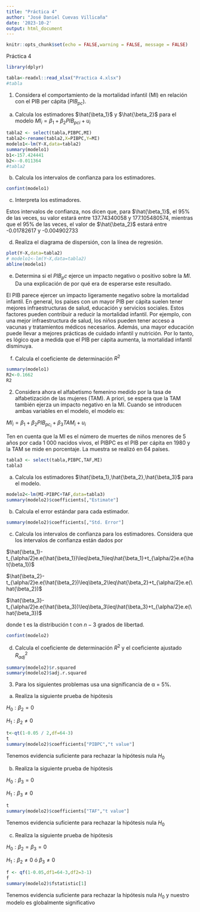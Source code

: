 ```yaml
---
title: "Práctica 4"
author: "José Daniel Cuevas Villicaña"
date: '2023-10-2'
output: html_document
---
```


```r
knitr::opts_chunk$set(echo = FALSE,warning = FALSE, message = FALSE)
```
Práctica 4
```r
library(dplyr)
```

```r
tabla<-readxl::read_xlsx("Practica 4.xlsx")
#tabla
```
(1) Considera el comportamiento de la mortalidad infantil (MI) en relación con
el PIB per cápita ($PIB_{pc}$).
(a) Calcula los estimadores $\hat{\beta_1}$ y $\hat{\beta_2}$ para el modelo
$MI_i = β_1 + β_2 P IB_{pci} + u_i$
```r
tabla2 <- select(tabla,PIBPC,MI)
tabla2<-rename(tabla2,X=PIBPC,Y=MI)
modelo1<-lm(Y~X,data=tabla2)
summary(modelo1)
b1<-157.424441
b2<--0.011364
#tabla2
```
(b) Calcula los intervalos de confianza para los estimadores.
```r
confint(modelo1)
```

(c) Interpreta los estimadores.

Estos intervalos de confianza, nos dicen que, para $\hat{\beta_1}$, el 95% de las veces, su valor estará entre 137.74340058 y 177.105480574, mientras que el 95% de las veces, el valor de $\hat{\beta_2}$ estará entre -0.01782617  y -0.004902733

(d) Realiza el diagrama de dispersión, con la línea de regresión.
```r
plot(Y~X,data=tabla2)
# modelo1<-lm(Y~X,data=tabla2)
abline(modelo1)
```

(e) Determina si el $PIB_pc$ ejerce un impacto negativo o positivo sobre la $MI$.
Da una explicación de por qué era de esperarse este resultado.

El PIB parece ejercer un impacto ligeramente negativo sobre la mortalidad infantil. En general, los países con un mayor PIB per cápita suelen tener mejores infraestructuras de salud, educación y servicios sociales. Estos factores pueden contribuir a reducir la mortalidad infantil. Por ejemplo, con una mejor infraestructura de salud, los niños pueden tener acceso a vacunas y tratamientos médicos necesarios. Además, una mayor educación puede llevar a mejores prácticas de cuidado infantil y nutrición. Por lo tanto, es lógico que a medida que el PIB per cápita aumenta, la mortalidad infantil disminuya.

(f) Calcula el coeficiente de determinación $R^2$
```r
summary(modelo1)
R2<-0.1662
R2
```

(2) Considera ahora el alfabetismo femenino medido por la tasa de alfabetización de las mujeres (TAM). A priori, se espera que la TAM también ejerza un impacto negativo en la MI. Cuando se introducen ambas variables en el modelo, el modelo es:

$MI_i = β_1 + β_2 PIB_{pc_i} + β_3TAM_i + u_i$

Ten en cuenta que la MI es el número de muertes de niños menores de 5 años por cada 1 000 nacidos vivos, el PIBPC es el PIB per cápita en 1980 y la TAM se mide en porcentaje. La muestra se realizó en 64 países.
```r
tabla3 <- select(tabla,PIBPC,TAF,MI)
tabla3
```


(a) Calcula los estimadores $\hat{\beta_1},\hat{\beta_2},\hat{\beta_3}$ para el modelo.
```r
modelo2<-lm(MI~PIBPC+TAF,data=tabla3)
summary(modelo2)$coefficients[,"Estimate"]
```

(b) Calcula el error estándar para cada estimador.
```r
summary(modelo2)$coefficients[,"Std. Error"]
```

(c) Calcula los intervalos de confianza para los estimadores. Considera que los intervalos de confianza están dados por

$\hat{\beta_1}-t_{\alpha/2}e.e(\hat{\beta_1})\leq\beta_1\leq\hat{\beta_1}+t_{\alpha/2}e.e(\hat{\beta_1})$

$\hat{\beta_2}-t_{\alpha/2}e.e(\hat{\beta_2})\leq\beta_2\leq\hat{\beta_2}+t_{\alpha/2}e.e(\hat{\beta_2})$

$\hat{\beta_3}-t_{\alpha/2}e.e(\hat{\beta_3})\leq\beta_3\leq\hat{\beta_3}+t_{\alpha/2}e.e(\hat{\beta_3})$

donde t es la distribución t con $n − 3$ grados de libertad.
```r
confint(modelo2)
```


(d) Calcula el coeficiente de determinación $R^2$ y el coeficiente ajustado $R^2_{adj}$
```r
summary(modelo2)$r.squared
summary(modelo2)$adj.r.squared
```


(3) Para los siguientes problemas usa una significancia de α = 5%.
(a) Realiza la siguiente prueba de hipótesis

$H_0 : β_2 = 0$

$H_1 : β_2\neq 0$
```r
t<-qt(1-0.05 / 2,df=64-3)
t
summary(modelo2)$coefficients["PIBPC","t value"]
```
Tenemos evidencia suficiente para rechazar la hipótesis nula $H_0$

(b) Realiza la siguiente prueba de hipótesis

$H_0 : β_3 = 0$

$H_1 : β_3\neq 0$
```r
t
summary(modelo2)$coefficients["TAF","t value"]
```
Tenemos evidencia suficiente para rechazar la hipótesis nula $H_0$

(c) Realiza la siguiente prueba de hipótesis

$H_0 : β_2 = β_3 = 0$

$H_1 : β_2\neq 0$ ó $β_3\neq0$ 
```r
f <- qf(1-0.05,df1=64-3,df2=3-1)
f
summary(modelo2)$fstatistic[1]
```
Tenemos evidencia suficiente para rechazar la hipótesis nula $H_0$ y nuestro modelo es globalmente significativo
